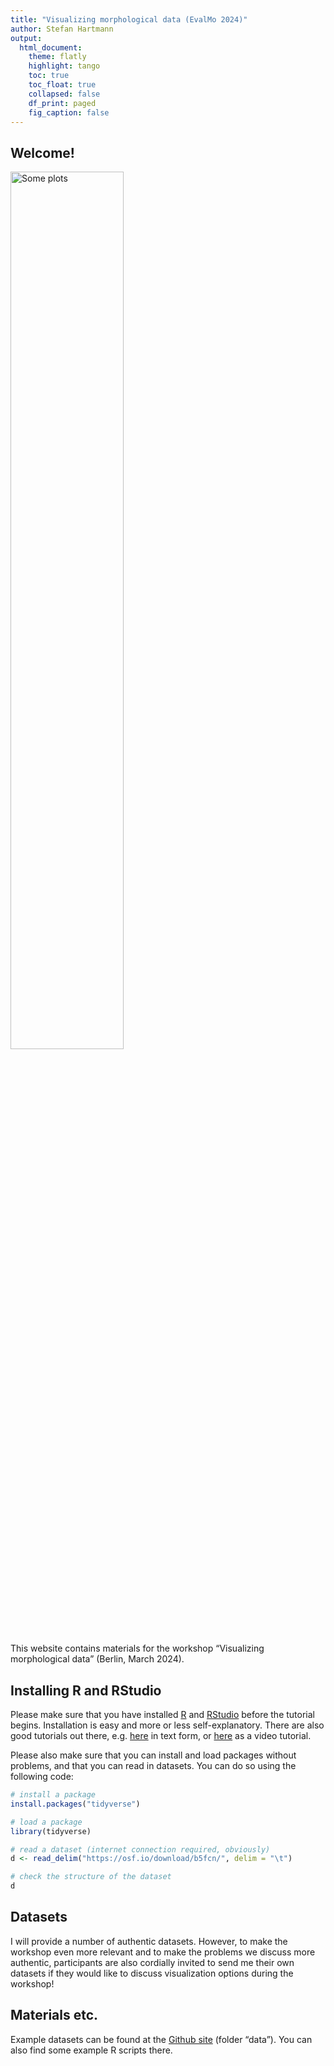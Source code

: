 ```yaml
---
title: "Visualizing morphological data (EvalMo 2024)"
author: Stefan Hartmann
output: 
  html_document:
    theme: flatly
    highlight: tango
    toc: true
    toc_float: true
    collapsed: false
    df_print: paged
    fig_caption: false
---
```


## Welcome!

<img alt="Some plots" src="graph-3068300_1280.jpg" width="60%"/>

This website contains materials for the workshop "Visualizing morphological data" (Berlin, March 2024). 


## Installing R and RStudio

Please make sure that you have installed [R](https://www.r-project.org/) and [RStudio](https://posit.co/download/rstudio-desktop/) before the tutorial begins. Installation is easy and more or less self-explanatory. There are also good tutorials out there, e.g. [here](https://rstudio-education.github.io/hopr/starting.html) in text form, or [here](https://milton-the-cat.rocks/learnr/r/r_getting_started/#section-installing-r-and-rstudio) as a video tutorial.

Please also make sure that you can install and load packages without problems, and that you can read in datasets. You can do so using the following code:

```r

# install a package
install.packages("tidyverse")

# load a package
library(tidyverse)

# read a dataset (internet connection required, obviously)
d <- read_delim("https://osf.io/download/b5fcn/", delim = "\t")

# check the structure of the dataset
d


```

## Datasets

I will provide a number of authentic datasets. However, to make the workshop even more relevant and to make the problems we discuss more authentic, participants are also cordially invited to send me their own datasets if they would like to discuss visualization options during the workshop!


## Materials etc.

Example datasets can be found at the [Github site](https://github.com/empirical-linguistics/dataviz-evalmo) (folder "data"). You can also find some example R scripts there.



